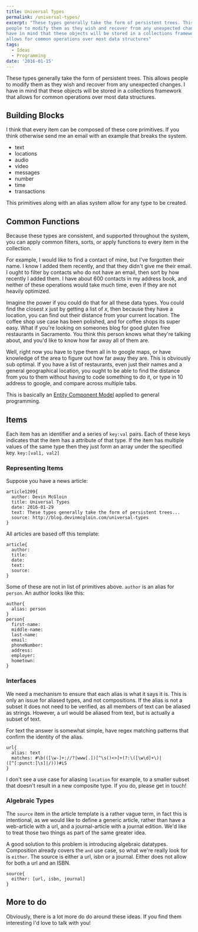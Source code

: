 ```yaml
---
title: Universal Types
permalink: /universal-types/
excerpt: "These types generally take the form of persistent trees. This allows
people to modify them as they wish and recover from any unexpected changes. I
have in mind that these objects will be stored in a collections framework that
allows for common operations over most data structures"
tags:
  - Ideas
  - Programming
date: '2016-01-15'
---
```


These types generally take the form of persistent trees. This allows people to
modify them as they wish and recover from any unexpected changes. I have in mind
that these objects will be stored in a collections framework that allows for
common operations over most data structures.

## Building Blocks

I think that every item can be composed of these core primitives. If you think
otherwise send me an email with an example that breaks the system.

- text
- locations
- audio
- video
- messages
- number
- time
- transactions

This primitives along with an alias system allow for any type to be created.

## Common Functions

Because these types are consistent, and supported throughout the system, you can
apply common filters, sorts, or apply functions to every item in the
collection.

For example, I would like to find a contact of mine, but I've forgotten their
name. I know I added them recently, and that they didn't give me their email. I
ought to filter by contacts who do not have an email, then sort by how recently
I added them. I have about 600 contacts in my address book, and neither of these
operations would take much time, even if they are not heavily optimized.

Imagine the power if you could do that for all these data types. You could find
the closest _x_ just by getting a list of _x_, then because they have a
location, you can find out their distance from your current location. The coffee
shop use case has been polished, and for coffee shops its super easy. What if
you're looking on someones blog for good gluten free restaurants in Sacramento.
You think this person knows what they're talking about, and you'd like to know
how far away all of them are.

Well, right now you have to type them all in to google maps, or have knowledge
of the area to figure out how far away they are. This is obviously sub optimal.
If you have a list of restaurants, even just their names and a general
geographical location, you ought to be able to find the distance from you to
them without having to code something to do it, or type in 10 address to google,
and compare across multiple tabs.

This is basically an [Entity Component
Model](https://en.wikipedia.org/wiki/Entity_component_system) applied to general
programming.

## Items

Each item has an identifier and a series of `key:val` pairs. Each of these keys
indicates that the item has a attribute of that type. If the item has multiple
values of the same type then they just form an array under the specified key.
`key:[val1, val2]`

### Representing Items

Suppose you have a news article:

```
article1209{
  author: Devin McGloin
  title: Universal Types
  date: 2016-01-29
  text: These types generally take the form of persistent trees...
  source: http://blog.devinmcgloin.com/universal-types
}
```

All articles are based off this template:

```
article{
  author:
  title:
  date:
  text:
  source:
}
```

Some of these are not in list of primitives above. `author` is an alias for
`person`. An author looks like this:

```
author{
  alias: person
}
person{
  first-name:
  middle-name:
  last-name:
  email:
  phoneNumber:
  address:
  employer:
  hometown:
}
```

### Interfaces

We need a mechanism to ensure that each alias is what it says it is. This is
only an issue for aliased types, and not compositions. If the alias is not a
subset it does not need to be verified, as all members of text can be aliased as
strings. However, a url would be aliased from text, but is actually a subset of
text.

For text the answer is somewhat simple, have regex matching patterns that
confirm the identity of the alias.

```
url{
  alias: text
  matches: #\b(([\w-]+://?|www[.])[^\s()<>]+(?:\([\w\d]+\)|([^[:punct:]\s]|/)))#iS
}
```

I don't see a use case for aliasing `location` for example, to a smaller subset
that doesn't result in a new composite type. If you do, please get in touch!

### Algebraic Types

The `source` item in the article template is a rather vague term, in fact this
is intentional, as we would like to define a generic article, rather than have a
web-article with a url, and a journal-article with a journal edition. We'd like
to treat those two things as part of the same greater idea.

A good solution to this problem is introducing algebraic datatypes. Composition
already covers the `and` use case, so what we're really look for is `either`.
The source is either a url, isbn or a journal. Either does not allow for both a
url and an ISBN.

```
source{
  either: [url, isbn, journal]
}
```

## More to do

Obviously, there is a lot more do do around these ideas. If you find them
interesting I'd love to talk with you!
